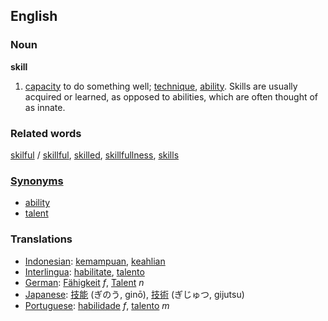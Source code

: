==English==
===Noun===
'''skill'''

#[[capacity]] to do something well; [[technique]], [[ability]]. Skills are usually acquired or learned, as opposed to abilities, which are often thought of as innate.


===Related words===
[[skilful]] / [[skillful]], [[skilled]], [[skillfullness]], [[skills]]

===[[Synonym]]s===
*[[ability]]
*[[talent]]

===Translations===
*[[Indonesian]]: [[mampu|kemampuan]], [[ahli|keahlian]]
*[[Interlingua]]: [[habilitate]], [[talento]]
*[[German]]: [[Fähigkeit]] ''f'', [[Talent]] ''n''
*[[Japanese]]: [[技能]] (ぎのう, ginō), [[技術]] (ぎじゅつ, gijutsu)
*[[Portuguese]]: [[habilidade]] ''f'', [[talento]] ''m''